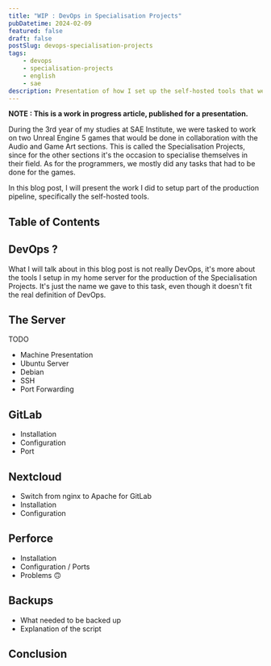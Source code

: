 ```yaml
---
title: "WIP : DevOps in Specialisation Projects"
pubDatetime: 2024-02-09
featured: false
draft: false
postSlug: devops-specialisation-projects
tags:
    - devops
    - specialisation-projects
    - english
    - sae
description: Presentation of how I set up the self-hosted tools that we used in the production of the two games we made for the specialisation projects.
---
```


**NOTE : This is a work in progress article, published for a presentation.**

During the 3rd year of my studies at SAE Institute, we were tasked to work on two Unreal Engine 5 games that would be done in collaboration with the Audio and Game Art sections.
This is called the Specialisation Projects, since for the other sections it's the occasion to specialise themselves in their field.
As for the programmers, we mostly did any tasks that had to be done for the games.

In this blog post, I will present the work I did to setup part of the production pipeline, specifically the self-hosted tools.


## Table of Contents

## DevOps ?

What I will talk about in this blog post is not really DevOps, it's more about the tools I setup in my home server for the production of the Specialisation Projects.
It's just the name we gave to this task, even though it doesn't fit the real definition of DevOps.

## The Server

TODO

- Machine Presentation
- Ubuntu Server
- Debian
- SSH
- Port Forwarding

## GitLab

- Installation
- Configuration
- Port

## Nextcloud

- Switch from nginx to Apache for GitLab
- Installation
- Configuration

## Perforce

- Installation
- Configuration / Ports
- Problems 🙃

## Backups

- What needed to be backed up
- Explanation of the script

## Conclusion

